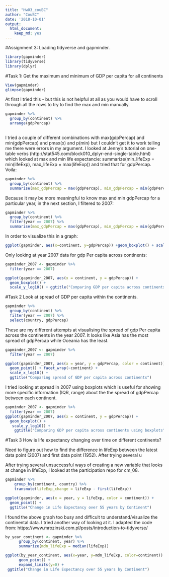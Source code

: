 ```yaml
---
title: "Hw03_couBC"
author: "CouBC"
date: '2018-10-01'
output: 
  html_document: 
    keep_md: yes
---
```

#Assignment 3:
Loading tidyverse and gapminder.

```r
library(gapminder)
library(tidyverse)
library(dplyr)
```

#Task 1:
Get the maximum and minimum of GDP per capita for all continents

```r
View(gapminder)
glimpse(gapminder)
```

At first I tried this - but this is not helpful at all as you would have to scroll through all the rows to try to find the max and min manually. 

```r
gapminder %>%
  group_by(continent) %>%
  arrange(gdpPercap)
  
```

I tried a couple of different combinations with max(gdpPercap) and min(gdpPercap) and pmax(x) and p(min) but I couldn't get it to work telling me there were errors in my argument. I looked at Jenny's tutorial on one-table verbs (http://stat545.com/block010_dplyr-end-single-table.html) which looked at max and min life expectancie:   summarize(min_lifeExp = min(lifeExp), max_lifeExp = max(lifeExp)) and tried that for gdpPercap. Voila:

```r
gapminder %>%
  group_by(continent) %>% 
  summarise(max_gdpPercap = max(gdpPercap), min_gdpPercap = min(gdpPercap))
```

Because it may be more meaningful to know max and min gdpPercap for a particular year, in the next section, I filtered to 2007:

```r
gapminder %>%
  group_by(continent) %>% 
  filter(year == 2007) %>% 
  summarise(max_gdpPercap = max(gdpPercap), min_gdpPercap = min(gdpPercap))
```

In order to visualize this in a graph:

```r
ggplot(gapminder, aes(x=continent, y=gdpPercap)) +geom_boxplot() + scale_y_log10() + ggtitle("Comparing GDP per capita across continents")
```

Only looking at year 2007 data for gdp Per capita across continents:

```r
gapminder_2007 <- gapminder %>%
  filter(year == 2007)

ggplot(gapminder_2007, aes(x = continent, y = gdpPercap)) +
  geom_boxplot() +
  scale_y_log10() + ggtitle("Comparing GDP per capita across continents")
```

            

#Task 2
Look at spread of GDP per capita within the continents.


```r
gapminder %>% 
  group_by(continent) %>% 
  filter(year == 2007) %>% 
  select(country, gdpPercap)
```

These are my different attempts at visualising the spread of gdp Per capita across the continents in the year 2007. It looks like Asia has the most spread of gdpPercap while Oceania has the least.


```r

gapminder_2007 <- gapminder %>%
  filter(year == 2007)

ggplot(gapminder_2007, aes(x = year, y = gdpPercap, color = continent)) +
  geom_point() + facet_wrap(~continent) + 
  scale_x_log10() +
  ggtitle("Comparing spread of GDP per capita across continents")
```

I tried looking at spread in 2007 using boxplots which is useful for showing more specific information (IQR, range) about the the spread of gdpPercap between each continent.

```r
gapminder_2007 <- gapminder %>%
  filter(year == 2007)
ggplot(gapminder_2007, aes(x = continent, y = gdpPercap)) +
  geom_boxplot() +
   scale_y_log10() +
    ggtitle("Comparing GDP per capita across continents using boxplots")


```

            
#Task 3
How is life expectancy changing over time on different continents?

Need to figure out how to find the difference in lifeExp between the latest data point (2007) and first data point (1952). After trying several u

After trying several unsuccessful ways of creating a new variable that looks at change in lifeExp, I looked at the participation repo for cm_08.

```r
gapminder %>% 
    group_by(continent, country) %>% 
    transmute(lifeExp_change = lifeExp - first(lifeExp))
```



```r
ggplot(gapminder, aes(x = year, y = lifeExp, color = continent)) +
  geom_point() +
  ggtitle("Change in Life Expectancy over 55 years by Continent")
```

I found the above graph too busy and difficult to understand/visualize the continental data. I tried another way of looking at it. I adapted the code from: https://www.mrozinski.com.pl/posts/introduction-to-tidyverse/




```r
by_year_continent <- gapminder %>%
      group_by(continent, year) %>% 
      summarize(mdn_lifeExp = median(lifeExp))

ggplot(by_year_continent, aes(x=year, y=mdn_lifeExp, color=continent)) + 
      geom_point() + 
      expand_limits(y=0) +
 ggtitle("Change in Life Expectancy over 55 years by Continent")
```

